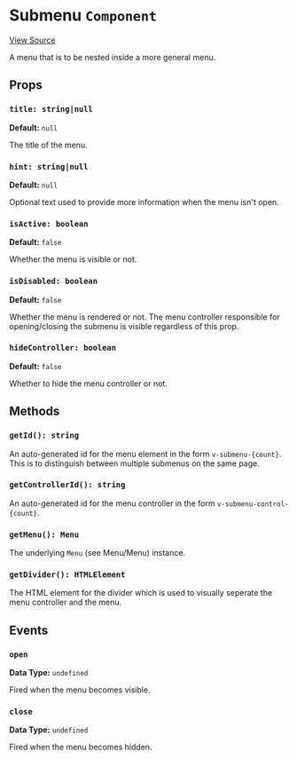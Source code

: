 
<Meta title="Packages/Player/Plugins/Settings/Menu/Submenu/Submenu" />

# Submenu `Component`

[View Source](https://github.com/vime-js/vime/blob/master/packages/vime-player/src/plugins/settings/menu/submenu/Submenu.svelte)

A menu that is to be nested inside a more general menu. 

## Props

### `title: string|null`

**Default:** `null`

The title of the menu.

### `hint: string|null`

**Default:** `null`

Optional text used to provide more information when the menu isn't open.

### `isActive: boolean`

**Default:** `false`

Whether the menu is visible or not.

### `isDisabled: boolean`

**Default:** `false`

Whether the menu is rendered or not. The menu controller responsible for opening/closing the 
submenu is visible regardless of this prop.

### `hideController: boolean`

**Default:** `false`

Whether to hide the menu controller or not.

## Methods

### `getId(): string`

An auto-generated id for the menu element in the form `v-submenu-{count}`. This is to distinguish
between multiple submenus on the same page.

### `getControllerId(): string`

An auto-generated id for the menu controller in the form `v-submenu-control-{count}`.

### `getMenu(): Menu`

The underlying `Menu` (see <LinkTo kind="packages-player-plugins-settings-menu-menu--page">Menu/Menu</LinkTo>) instance.

### `getDivider(): HTMLElement`

The HTML element for the divider which is used to visually seperate the menu controller and the menu.

## Events

### `open`

**Data Type:** `undefined`

Fired when the menu becomes visible.

### `close`

**Data Type:** `undefined`

Fired when the menu becomes hidden.